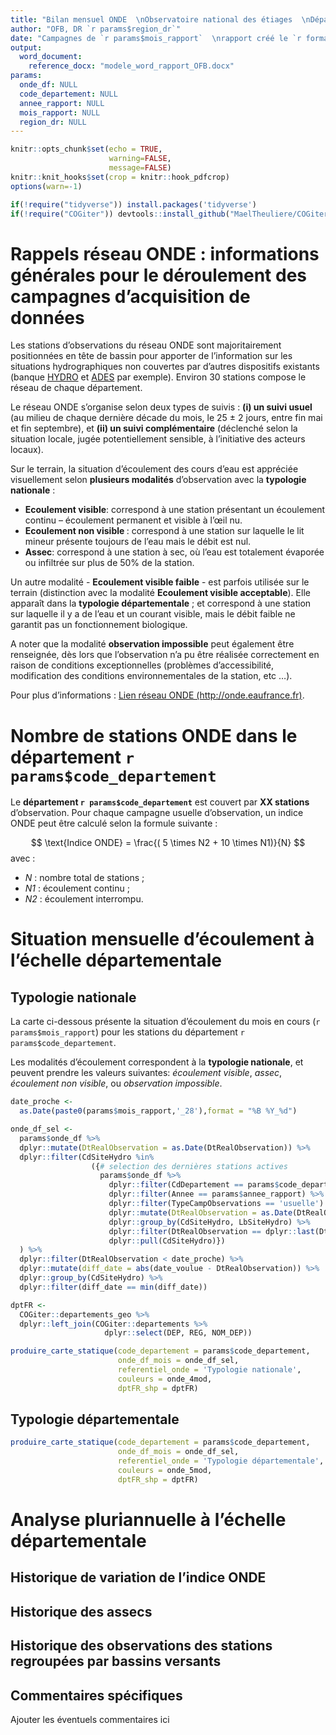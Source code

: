 ```yaml
---
title: "Bilan mensuel ONDE  \nObservatoire national des étiages  \nDépartement `r params$code_departement`"
author: "OFB, DR `r params$region_dr`"
date: "Campagnes de `r params$mois_rapport`  \nrapport créé le `r format(Sys.time(), '%d %B %Y')`"
output: 
  word_document:
    reference_docx: "modele_word_rapport_OFB.docx"
params:
  onde_df: NULL
  code_departement: NULL
  annee_rapport: NULL
  mois_rapport: NULL
  region_dr: NULL
---
```


```r
knitr::opts_chunk$set(echo = TRUE, 
                      warning=FALSE, 
                      message=FALSE)
knitr::knit_hooks$set(crop = knitr::hook_pdfcrop)
options(warn=-1)

if(!require("tidyverse")) install.packages('tidyverse')
if(!require("COGiter")) devtools::install_github("MaelTheuliere/COGiter")

```

\newpage

# Rappels réseau ONDE : informations générales pour le déroulement des campagnes d'acquisition de données

Les stations d'observations du réseau ONDE sont majoritairement positionnées en tête de bassin pour apporter de l'information sur les situations hydrographiques non couvertes par d'autres dispositifs existants (banque [HYDRO](http://www.hydro.eaufrance.fr/) et [ADES](http://www.ades.eaufrance.fr/) par exemple). Environ 30 stations compose le réseau de chaque département. 

Le réseau ONDE s'organise selon deux types de suivis : **(i) un suivi usuel** (au milieu de chaque dernière décade du mois, le 25 ± 2 jours, entre fin mai et fin septembre), et **(ii) un suivi complémentaire** (déclenché selon la situation locale, jugée potentiellement sensible, à l'initiative des acteurs locaux).

Sur le terrain, la situation d'écoulement des cours d'eau est appréciée visuellement selon **plusieurs modalités** d'observation avec la **typologie nationale** :

-   **<span custom-style="Ecoulement_style">Ecoulement visible</span>**: correspond à une station présentant un écoulement continu -- écoulement permanent et visible à l'œil nu.
-   **<span custom-style="Ecoulement_nonvisible_style">Ecoulement non visible</span>
**: correspond à une station sur laquelle le lit mineur présente toujours de l'eau mais le débit est nul.
-   **<span custom-style="Assec_style">Assec</span>**: correspond à une station à sec, où l'eau est totalement évaporée ou infiltrée sur plus de 50% de la station.

Un autre modalité - **<span custom-style="Ecoul_visible_faible">Ecoulement visible faible</span>** - est parfois utilisée sur le terrain (distinction avec la modalité **<span custom-style="Ecoulement_style">Ecoulement visible acceptable</span>**). Elle apparaît dans la **typologie départementale** ; et correspond à une station sur laquelle il y a de l'eau et un courant visible, mais le débit faible ne garantit pas un fonctionnement biologique.

A noter que la modalité **observation impossible** peut également être renseignée, dès lors que l'observation n'a pu être réalisée correctement en raison de conditions exceptionnelles (problèmes d'accessibilité, modification des conditions environnementales de la station, etc ...).

Pour plus d'informations : [Lien réseau ONDE (http://onde.eaufrance.fr)](https://onde.eaufrance.fr/).

# Nombre de stations ONDE dans le département `r params$code_departement`

Le **département `r params$code_departement`** est couvert par **XX stations** d'observation. Pour chaque campagne usuelle d'observation, un indice ONDE peut être calculé selon la formule suivante :

$$
\text{Indice ONDE} = \frac{( 5 \times N2 + 10 \times N1)}{N}
$$
avec :

  - *N* : nombre total de stations ;
  - *N1* : écoulement continu ;
  - *N2* : écoulement interrompu.

\newpage

# Situation mensuelle d’écoulement à l'échelle départementale

## Typologie nationale

La carte ci-dessous présente la situation d'écoulement du mois en cours (`r params$mois_rapport`) pour les stations du département `r params$code_departement`. 

Les modalités d'écoulement correspondent à la **typologie nationale**, et peuvent prendre les valeurs suivantes: *<span custom-style="Ecoulement_style">écoulement visible</span>*, *<span custom-style="Assec_style">assec</span>*, *<span custom-style="Ecoulement_nonvisible_style">écoulement non visible</span>*, ou *observation impossible*.

```r

date_proche <- 
  as.Date(paste0(params$mois_rapport,'_28'),format = "%B %Y_%d")

onde_df_sel <-
  params$onde_df %>%
  dplyr::mutate(DtRealObservation = as.Date(DtRealObservation)) %>%
  dplyr::filter(CdSiteHydro %in%
                  ({# selection des dernières stations actives
                    params$onde_df %>%
                      dplyr::filter(CdDepartement == params$code_departement) %>%
                      dplyr::filter(Annee == params$annee_rapport) %>%
                      dplyr::filter(TypeCampObservations == 'usuelle') %>%
                      dplyr::mutate(DtRealObservation = as.Date(DtRealObservation)) %>%
                      dplyr::group_by(CdSiteHydro, LbSiteHydro) %>%
                      dplyr::filter(DtRealObservation == dplyr::last(DtRealObservation)) %>%
                      dplyr::pull(CdSiteHydro)})
  ) %>%
  dplyr::filter(DtRealObservation < date_proche) %>% 
  dplyr::mutate(diff_date = abs(date_voulue - DtRealObservation)) %>%
  dplyr::group_by(CdSiteHydro) %>%
  dplyr::filter(diff_date == min(diff_date))

dptFR <-
  COGiter::departements_geo %>%
  dplyr::left_join(COGiter::departements %>%
                     dplyr::select(DEP, REG, NOM_DEP))

produire_carte_statique(code_departement = params$code_departement,
                        onde_df_mois = onde_df_sel,
                        referentiel_onde = 'Typologie nationale',
                        couleurs = onde_4mod,
                        dptFR_shp = dptFR)


```

## Typologie départementale

```r
produire_carte_statique(code_departement = params$code_departement,
                        onde_df_mois = onde_df_sel,
                        referentiel_onde = 'Typologie départementale',
                        couleurs = onde_5mod,
                        dptFR_shp = dptFR)
```






\newpage

# Analyse pluriannuelle à l'échelle départementale
## Historique de variation de l'indice ONDE

\newpage

## Historique des assecs

\newpage

## Historique des observations des stations regroupées par bassins versants

\newpage

## Commentaires spécifiques

:::{custom-style="Style1"}

Ajouter les éventuels commentaires ici

:::
